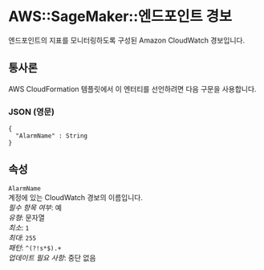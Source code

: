 # AWS::SageMaker::엔드포인트 경보

엔드포인트의 지표를 모니터링하도록 구성된 Amazon CloudWatch 경보입니다.

## 통사론

AWS CloudFormation 템플릿에서 이 엔터티를 선언하려면 다음 구문을 사용합니다.

### JSON (영문)

```
{
  "AlarmName" : String
}
```

## 속성

`AlarmName`  
계정에 있는 CloudWatch 경보의 이름입니다.  
_필수 항목 여부_: 예  
_유형_: 문자열  
_최소_: `1`  
_최대_: `255`  
_패턴_: `^(?!s*$).+`  
_업데이트 필요 사항_: 중단 없음
